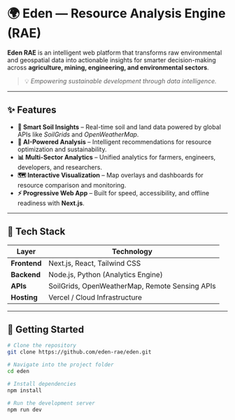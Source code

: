 # 🌍 Eden — Resource Analysis Engine (RAE)

**Eden RAE** is an intelligent web platform that transforms raw environmental and geospatial data into actionable insights for smarter decision-making across **agriculture, mining, engineering, and environmental sectors**.

> 💡 *Empowering sustainable development through data intelligence.*

---

## ✨ Features

- **🌱 Smart Soil Insights** – Real-time soil and land data powered by global APIs like *SoilGrids* and *OpenWeatherMap*.
- **🧠 AI-Powered Analysis** – Intelligent recommendations for resource optimization and sustainability.
- **📊 Multi-Sector Analytics** – Unified analytics for farmers, engineers, developers, and researchers.
- **🗺️ Interactive Visualization** – Map overlays and dashboards for resource comparison and monitoring.
- **⚡ Progressive Web App** – Built for speed, accessibility, and offline readiness with **Next.js**.

---

## 🧩 Tech Stack

| Layer | Technology |
|-------|-------------|
| **Frontend** | Next.js, React, Tailwind CSS |
| **Backend** | Node.js, Python (Analytics Engine) |
| **APIs** | SoilGrids, OpenWeatherMap, Remote Sensing APIs |
| **Hosting** | Vercel / Cloud Infrastructure |

---

## 🚀 Getting Started

```bash
# Clone the repository
git clone https://github.com/eden-rae/eden.git

# Navigate into the project folder
cd eden

# Install dependencies
npm install

# Run the development server
npm run dev